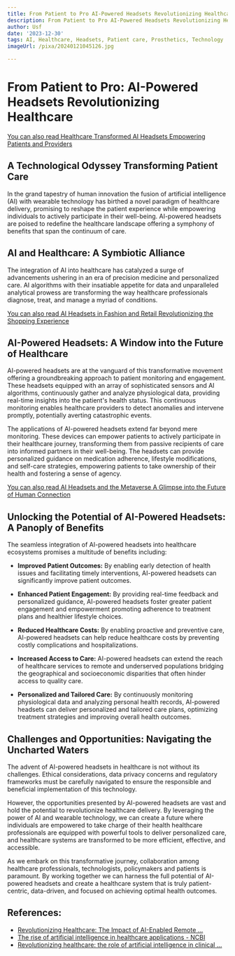 ```yaml
---
title: From Patient to Pro AI-Powered Headsets Revolutionizing Healthcare
description: From Patient to Pro AI-Powered Headsets Revolutionizing Healthcare
author: Usf
date: '2023-12-30'
tags: AI, Healthcare, Headsets, Patient care, Prosthetics, Technology
imageUrl: /pixa/20240121045126.jpg

---
```

#  From Patient to Pro: AI-Powered Headsets Revolutionizing Healthcare

[You can also read  Healthcare Transformed AI Headsets Empowering  Patients and Providers](Healthcare%20Transformed%20AI%20Headsets%20Empowering%20Patients%20and%20Providers)


## A Technological  Odyssey Transforming Patient Care

In the grand tapestry of human innovation the fusion of artificial intelligence  (AI) with wearable technology has birthed a novel paradigm of healthcare  delivery, promising to reshape the patient experience while empowering individuals to  actively participate in their  well-being. AI-powered headsets are poised to redefine the healthcare landscape offering a symphony of benefits that  span the continuum of care.

## AI and Healthcare: A Symbiotic Alliance

The integration of AI into healthcare has catalyzed a surge  of advancements ushering in an era of precision medicine and personalized care. AI algorithms with their insatiable appetite for data and unparalleled analytical prowess are transforming the way healthcare professionals diagnose, treat, and manage a myriad of conditions.

[You can also read AI Headsets  in Fashion and Retail Revolutionizing the Shopping Experience](AI%20Headsets%20in%20Fashion%20and%20Retail%20Revolutionizing%20the%20Shopping%20Experience)


##  AI-Powered Headsets: A Window into the Future of Healthcare

AI-powered headsets are at the vanguard of this transformative movement offering a groundbreaking approach to patient monitoring and engagement. These headsets equipped with an array of sophisticated sensors and AI algorithms, continuously gather and analyze physiological  data, providing real-time  insights into the  patient's health status. This continuous monitoring enables healthcare providers to detect anomalies and intervene promptly, potentially averting catastrophic events.

The applications of AI-powered headsets extend far beyond mere monitoring. These devices can  empower patients to  actively participate in their healthcare journey, transforming them  from passive recipients of care into  informed partners in their well-being. The headsets  can provide personalized guidance  on medication adherence,  lifestyle modifications, and  self-care strategies, empowering patients to take ownership of their health and fostering  a sense of agency.

[You  can also read AI Headsets and the Metaverse A Glimpse into the Future of Human Connection](AI%20Headsets%20and%20the%20Metaverse%20A%20Glimpse%20into%20the%20Future%20of%20Human%20Connection)


## Unlocking  the Potential of AI-Powered Headsets: A Panoply of Benefits

The seamless  integration of AI-powered headsets into healthcare ecosystems promises a multitude of benefits including:

* **Improved  Patient  Outcomes:** By enabling early detection of health issues and facilitating timely interventions,  AI-powered headsets can significantly  improve patient outcomes.


* **Enhanced Patient Engagement:** By  providing real-time  feedback and personalized guidance, AI-powered headsets foster greater  patient engagement and empowerment  promoting adherence to treatment plans and healthier lifestyle choices.


* **Reduced Healthcare Costs:**  By enabling proactive and  preventive care, AI-powered headsets can help reduce healthcare costs by preventing costly complications and hospitalizations.


* **Increased Access to Care:** AI-powered headsets can extend the reach of healthcare  services to remote and underserved  populations bridging the  geographical and socioeconomic disparities that  often hinder access to quality care.


*  **Personalized and  Tailored Care:** By continuously monitoring physiological data and analyzing personal health records, AI-powered headsets can deliver personalized and tailored care plans,  optimizing treatment  strategies and improving  overall  health outcomes.

## Challenges and Opportunities: Navigating the Uncharted Waters

The advent of  AI-powered headsets in healthcare is not without its challenges. Ethical considerations, data privacy concerns and regulatory frameworks must be carefully navigated to ensure the responsible and beneficial implementation of this technology.

However, the  opportunities presented by AI-powered headsets are  vast and hold the potential  to revolutionize healthcare  delivery. By leveraging the  power of AI and wearable technology, we can create a future where  individuals are empowered  to take charge of their health healthcare  professionals are equipped with powerful tools to deliver personalized care, and healthcare systems are transformed to be  more efficient, effective, and accessible.

As we embark on this transformative journey, collaboration among healthcare professionals, technologists, policymakers and patients is paramount. By working together we can harness the full  potential of AI-powered headsets and create a healthcare system that is truly patient-centric, data-driven, and focused  on achieving optimal health  outcomes.

## References:
- [Revolutionizing Healthcare: The Impact of AI-Enabled Remote ...](https://medium.com/@anushakaur81/revolutionizing-healthcare-the-impact-of-ai-enabled-remote-patient-monitoring-systems-a5eeca74f063)
- [The rise of artificial intelligence in healthcare applications - NCBI](https://www.ncbi.nlm.nih.gov/pmc/articles/PMC7325854/)
- [Revolutionizing healthcare: the role of artificial intelligence in clinical ...](https://bmcmededuc.biomedcentral.com/articles/10.1186/s12909-023-04698-z)
